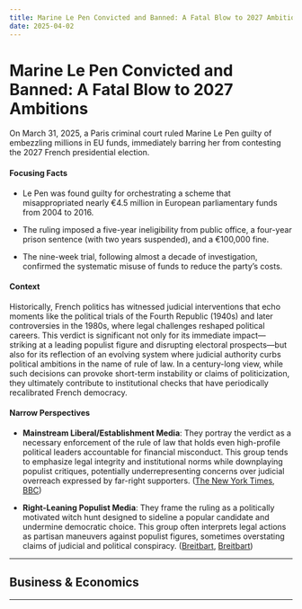 ```yaml
---
title: Marine Le Pen Convicted and Banned: A Fatal Blow to 2027 Ambitions
date: 2025-04-02
---
```


# Marine Le Pen Convicted and Banned: A Fatal Blow to 2027 Ambitions

On March 31, 2025, a Paris criminal court ruled Marine Le Pen guilty of embezzling millions in EU funds, immediately barring her from contesting the 2027 French presidential election.

#### Focusing Facts

- Le Pen was found guilty for orchestrating a scheme that misappropriated nearly €4.5 million in European parliamentary funds from 2004 to 2016.

- The ruling imposed a five-year ineligibility from public office, a four-year prison sentence (with two years suspended), and a €100,000 fine.

- The nine-week trial, following almost a decade of investigation, confirmed the systematic misuse of funds to reduce the party’s costs.

#### Context

Historically, French politics has witnessed judicial interventions that echo moments like the political trials of the Fourth Republic (1940s) and later controversies in the 1980s, where legal challenges reshaped political careers. This verdict is significant not only for its immediate impact—striking at a leading populist figure and disrupting electoral prospects—but also for its reflection of an evolving system where judicial authority curbs political ambitions in the name of rule of law. In a century-long view, while such decisions can provoke short-term instability or claims of politicization, they ultimately contribute to institutional checks that have periodically recalibrated French democracy.

#### Narrow Perspectives

- **Mainstream Liberal/Establishment Media**: They portray the verdict as a necessary enforcement of the rule of law that holds even high-profile political leaders accountable for financial misconduct. This group tends to emphasize legal integrity and institutional norms while downplaying populist critiques, potentially underrepresenting concerns over judicial overreach expressed by far-right supporters. ([The New York Times](https://www.nytimes.com/2025/03/31/world/europe/france-marine-le-pen-embezzlement-2027-election-ban.html), [BBC](https://www.bbc.com/news/articles/cwyq40yz70qo))

- **Right-Leaning Populist Media**: They frame the ruling as a politically motivated witch hunt designed to sideline a popular candidate and undermine democratic choice. This group often interprets legal actions as partisan maneuvers against populist figures, sometimes overstating claims of judicial and political conspiracy. ([Breitbart](https://www.breitbart.com/europe/2025/03/31/political-death-sentence-populist-marine-le-pen-banned-from-running-in-presidential-election-by-paris-court/), [Breitbart](https://www.breitbart.com/europe/2025/03/31/vance-vindicated-vps-warnings-about-democracy-in-europe-proven-prophetic-with-ban-on-le-pen-in-france/))

---

## Business & Economics

---
